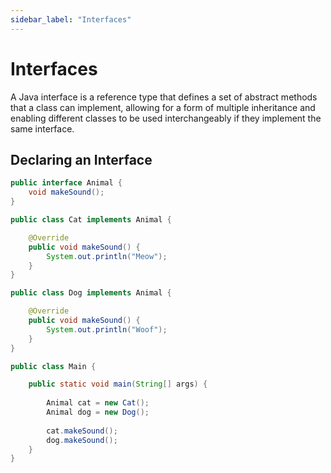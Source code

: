 ```yaml
---
sidebar_label: "Interfaces"
---
```



# Interfaces

A Java interface is a reference type that defines a set of abstract methods that a class can implement, allowing for a form of multiple inheritance and enabling different classes to be used interchangeably if they implement the same interface.

## Declaring an Interface

<Tabs>

<TabItem value="Animal">

```java title="Animal.java"
public interface Animal {
    void makeSound();
}
```

</TabItem>
<TabItem value="Cat">

```java title="Cat.java"
public class Cat implements Animal {

    @Override
    public void makeSound() {
        System.out.println("Meow");
    }
}
```

</TabItem>
<TabItem value="Dog">

```java title="Dog.java"
public class Dog implements Animal {

    @Override
    public void makeSound() {
        System.out.println("Woof");
    }
}
```

</TabItem>
<TabItem value="Main">

```java title="Main.java"
public class Main {

    public static void main(String[] args) {
        
        Animal cat = new Cat();
        Animal dog = new Dog();
        
        cat.makeSound();
        dog.makeSound();
    }
}
```

</TabItem>

</Tabs>

